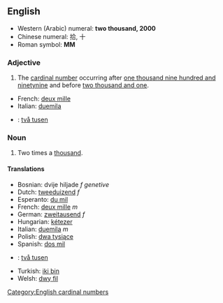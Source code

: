 ==English==

*Western (Arabic) numeral: '''two thousand, 2000'''
*Chinese numeral: 拾, 十
*Roman symbol: '''MM'''

===Adjective===

# The [[cardinal number]] occurring after [[one thousand nine hundred and ninetynine]] and before [[two thousand and one]].

*French: [[deux mille]]
*Italian: [[duemila]]
*{{sv}}: [[två tusen]]

===Noun===

# Two times a [[thousand]].

====Translations====

*Bosnian: dvije hiljade ''f'' ''genetive''
*Dutch: [[tweeduizend]] ''f''
*Esperanto: [[du mil]]
*French: [[deux mille]] ''m''
*German: [[zweitausend]] ''f''
*Hungarian: [[kétezer]]
*Italian: [[duemila]] ''m''
*Polish: [[dwa tysiące]]
*Spanish: [[dos mil]] '' ''
*{{sv}}: [[två tusen]]
*Turkish: [[iki bin]]
*Welsh: [[dwy fil]]

[[Category:English cardinal numbers]]